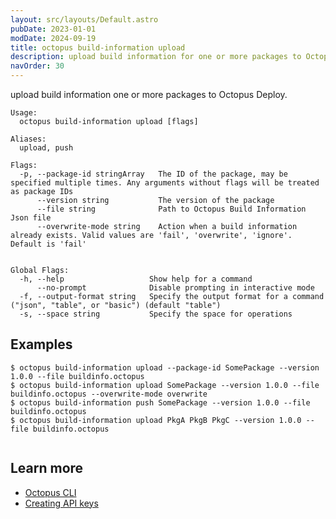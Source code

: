 ```yaml
---
layout: src/layouts/Default.astro
pubDate: 2023-01-01
modDate: 2024-09-19
title: octopus build-information upload
description: upload build information for one or more packages to Octopus Deploy
navOrder: 30
---
```


upload build information one or more packages to Octopus Deploy.

```
Usage:
  octopus build-information upload [flags]

Aliases:
  upload, push

Flags:
  -p, --package-id stringArray   The ID of the package, may be specified multiple times. Any arguments without flags will be treated as package IDs
      --version string           The version of the package
      --file string              Path to Octopus Build Information Json file
      --overwrite-mode string    Action when a build information already exists. Valid values are 'fail', 'overwrite', 'ignore'. Default is 'fail'


Global Flags:
  -h, --help                   Show help for a command
      --no-prompt              Disable prompting in interactive mode
  -f, --output-format string   Specify the output format for a command ("json", "table", or "basic") (default "table")
  -s, --space string           Specify the space for operations

```

## Examples

<SamplesInstance />

```
$ octopus build-information upload --package-id SomePackage --version 1.0.0 --file buildinfo.octopus
$ octopus build-information upload SomePackage --version 1.0.0 --file buildinfo.octopus --overwrite-mode overwrite
$ octopus build-information push SomePackage --version 1.0.0 --file buildinfo.octopus
$ octopus build-information upload PkgA PkgB PkgC --version 1.0.0 --file buildinfo.octopus


```

## Learn more

- [Octopus CLI](/docs/octopus-rest-api/cli)
- [Creating API keys](/docs/octopus-rest-api/how-to-create-an-api-key)